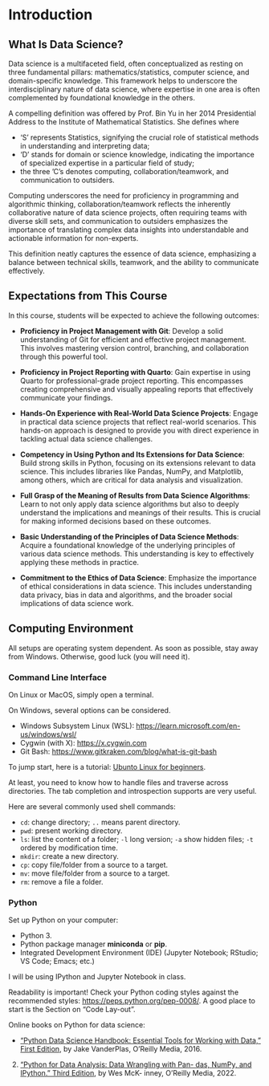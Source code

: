 # Introduction

## What Is Data Science?

Data science is a multifaceted field, often conceptualized as resting
on three fundamental pillars: mathematics/statistics, computer
science, and domain-specific knowledge. This framework helps to
underscore the interdisciplinary nature of data science, where
expertise in one area is often complemented by foundational knowledge
in the others.


A compelling definition was offered by Prof. Bin Yu in her 2014
Presidential Address to the Institute of Mathematical Statistics.
She defines
\begin{equation*}
\mbox{Data Science} =
\mbox{S}\mbox{D}\mbox{C}^3,
\end{equation*}
where

+ 'S' represents Statistics, signifying the crucial role of
statistical methods in understanding and interpreting data;
+ 'D' stands for domain or science knowledge, indicating the
importance of specialized expertise in a particular field of study;
+ the three 'C's denotes computing, collaboration/teamwork, and
communication to outsiders.

Computing underscores the need for proficiency in programming and
algorithmic thinking, collaboration/teamwork reflects the inherently
collaborative nature of data science projects, often requiring teams
with diverse skill sets, and communication to outsiders emphasizes the
importance of translating complex data insights into understandable
and actionable information for non-experts.


This definition neatly captures the essence of data science,
emphasizing a balance between technical skills, teamwork, and the
ability to communicate effectively.


## Expectations from This Course

In this course, students will be expected to achieve the following outcomes:

- **Proficiency in Project Management with Git**: Develop a solid
    understanding of Git for efficient and effective project
    management. This involves mastering version control, branching,
    and collaboration through this powerful tool.


- **Proficiency in Project Reporting with Quarto**: Gain expertise in
    using Quarto for professional-grade project reporting. This
    encompasses creating comprehensive and visually appealing reports
    that effectively communicate your findings.
    

- **Hands-On Experience with Real-World Data Science Projects**:
    Engage in practical data science projects that reflect real-world
    scenarios. This hands-on approach is designed to provide you with
    direct experience in tackling actual data science challenges.
    

- **Competency in Using Python and Its Extensions for Data Science**:
    Build strong skills in Python, focusing on its extensions relevant
    to data science. This includes libraries like Pandas, NumPy, and
    Matplotlib, among others, which are critical for data analysis and
    visualization.
    

- **Full Grasp of the Meaning of Results from Data Science Algorithms**:
    Learn to not only apply data science algorithms but
    also to deeply understand the implications and meanings of their
    results. This is crucial for making informed decisions based on
    these outcomes.
    

- **Basic Understanding of the Principles of Data Science Methods**:
    Acquire a foundational knowledge of the underlying principles of
    various data science methods. This understanding is key to
    effectively applying these methods in practice.
    

- **Commitment to the Ethics of Data Science**: Emphasize the
    importance of ethical considerations in data science. This
    includes understanding data privacy, bias in data and algorithms,
    and the broader social implications of data science work.
    

## Computing Environment

All setups are operating system dependent. As soon as possible, stay away from
Windows. Otherwise, good luck (you will need it).

### Command Line Interface

On Linux or MacOS, simply open a terminal.

On Windows, several options can be considered.

+ Windows Subsystem Linux (WSL): <https://learn.microsoft.com/en-us/windows/wsl/>
+ Cygwin (with X): <https://x.cygwin.com>
+ Git Bash: <https://www.gitkraken.com/blog/what-is-git-bash>

To jump start, here is a tutorial:
[Ubunto Linux for beginners](https://ubuntu.com/tutorials/command-line-for-beginners).

At least, you need to know how to handle files and traverse across
directories. The tab completion and introspection supports are very useful.

Here are several commonly used shell commands:

+ `cd`: change directory; `..` means parent directory.
+ `pwd`: present working directory.
+ `ls`: list the content of a folder; `-l` long version;
   `-a` show hidden files; `-t` ordered by modification time.
+ `mkdir`: create a new directory.
+ `cp`: copy file/folder from a source to a target.
+ `mv`: move file/folder from a source to a target.
+ `rm`: remove a file a folder.


### Python

Set up Python on your computer:

- Python 3.
- Python package manager __miniconda__ or __pip__.
- Integrated Development Environment (IDE) (Jupyter Notebook; RStudio; VS Code; Emacs; etc.)

I will be using IPython and Jupyter Notebook in class.

Readability is important!
Check your Python coding styles against the recommended styles:
<https://peps.python.org/pep-0008/>. A good place to start is the Section on
"Code Lay-out". 


Online books on Python for data science:

+  [“Python Data Science Handbook: Essential Tools for Working with Data,” First Edition](https://jakevdp.github.io/PythonDataScienceHandbook/), by Jake VanderPlas, O’Reilly Media, 2016. 
2. [“Python for Data Analysis: Data Wrangling with Pan- das, NumPy, and IPython.” Third Edition](https://wesmckinney.com/book/), by Wes McK- inney, O’Reilly Media, 2022. 


